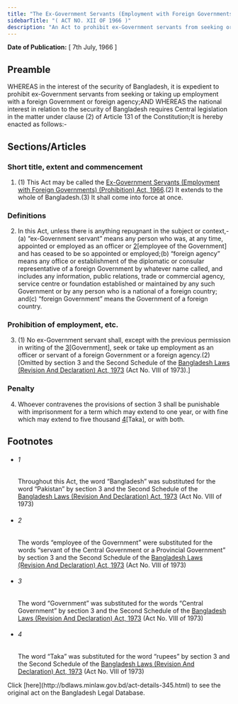 ```yaml
---
title: "The Ex-Government Servants (Employment with Foreign Governments) (Prohibition) Act, 1966"
sidebarTitle: "( ACT NO. XII OF 1966 )"
description: "An Act to prohibit ex-Government servants from seeking or taking up employment with a foreign Government or foreign agency.1♣"
---
```


**Date of Publication:** [ 7th July, 1966 ]

## Preamble

WHEREAS in the interest of the security of Bangladesh, it is expedient to prohibit ex-Government servants from seeking or taking up employment with a foreign Government or foreign agency;AND WHEREAS the national interest in relation to the security of Bangladesh requires Central legislation in the matter under clause (2) of Article 131 of the Constitution;It is hereby enacted as follows:-

## Sections/Articles

### Short title, extent and commencement

1. (1) This Act may be called the [Ex-Government Servants (Employment with Foreign Governments) (Prohibition) Act, 1966](/laws/volume-14/act-345 "Ex-Government Servants (Employment with Foreign Governments) (Prohibition) Act, 1966").(2) It extends to the whole of Bangladesh.(3) It shall come into force at once.

### Definitions

2. In this Act, unless there is anything repugnant in the subject or context,-(a) “ex-Government servant” means any person who was, at any time, appointed or employed as an officer or [2](1)[employee of the Government] and has ceased to be so appointed or employed;(b) “foreign agency” means any office or establishment of the diplomatic or consular representative of a foreign Government by whatever name called, and includes any information, public relations, trade or commercial agency, service centre or foundation established or maintained by any such Government or by any person who is a national of a foreign country; and(c) “foreign Government” means the Government of a foreign country.

### Prohibition of employment, etc.

3. (1) No ex-Government servant shall, except with the previous permission in writing of the [3](1)[Government], seek or take up employment as an officer or servant of a foreign Government or a foreign agency.(2) [Omitted by section 3 and the Second Schedule of the [Bangladesh Laws (Revision And Declaration) Act, 1973](/laws/volume-17/act-430 "Bangladesh Laws (Revision And Declaration) Act, 1973") (Act No. VIII of 1973).]

### Penalty

4. Whoever contravenes the provisions of section 3 shall be punishable with imprisonment for a term which may extend to one year, or with fine which may extend to five thousand [4](1)[Taka], or with both.

## Footnotes

- ###### 1

  Throughout this Act, the word “Bangladesh” was substituted for the word “Pakistan” by section 3 and the Second Schedule of the [Bangladesh Laws (Revision And Declaration) Act, 1973](/laws/volume-17/act-430 "Bangladesh Laws (Revision And Declaration) Act, 1973") (Act No. VIII of 1973)

- ###### 2

  The words “employee of the Government” were substituted for the words “servant of the Central Government or a Provincial Government” by section 3 and the Second Schedule of the [Bangladesh Laws (Revision And Declaration) Act, 1973](/laws/volume-17/act-430 "Bangladesh Laws (Revision And Declaration) Act, 1973") (Act No. VIII of 1973)

- ###### 3

  The word “Government” was substituted for the words “Central Government” by section 3 and the Second Schedule of the [Bangladesh Laws (Revision And Declaration) Act, 1973](/laws/volume-17/act-430 "Bangladesh Laws (Revision And Declaration) Act, 1973") (Act No. VIII of 1973)

- ###### 4

  The word “Taka” was substituted for the word “rupees” by section 3 and the Second Schedule of the [Bangladesh Laws (Revision And Declaration) Act, 1973](/laws/volume-17/act-430 "Bangladesh Laws (Revision And Declaration) Act, 1973") (Act No. VIII of 1973)

<Note>
  Click [here](http://bdlaws.minlaw.gov.bd/act-details-345.html) to see the original act on the Bangladesh Legal Database.
</Note>
